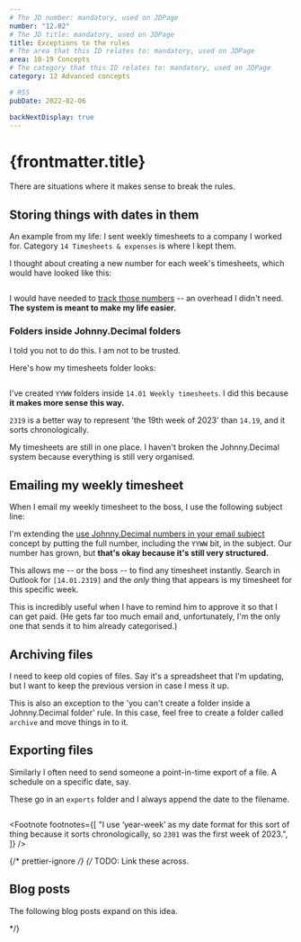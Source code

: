 ```yaml
---
# The JD number: mandatory, used on JDPage
number: "12.02"
# The JD title: mandatory, used on JDPage
title: Exceptions to the rules
# The area that this ID relates to: mandatory, used on JDPage
area: 10-19 Concepts
# The category that this ID relates to: mandatory, used on JDPage
category: 12 Advanced concepts

# RSS
pubDate: 2022-02-06

backNextDisplay: true
---
```



# {frontmatter.title}

There are situations where it makes sense to break the rules.

## Storing things with dates in them

An example from my life: I sent weekly timesheets to a company I worked for. Category `14 Timesheets & expenses` is where I kept them.

I thought about creating a new number for each week's timesheets, which would have looked like this:

<img srcset="/img/12.02-finder-14.01-timesheets-folder-before.gif 2x" />

I would have needed to [track those numbers](/10-19-concepts/11-core/11.05-the-index) -- an overhead I didn't need. **The system is meant to make my life easier.**

### Folders inside Johnny.Decimal folders

I told you not to do this. I am not to be trusted.

Here's how my timesheets folder looks:

<img srcset="/img/12.02-finder-14.01-timesheets-folder-after-highlighted.gif 2x" />

I've created `YYWW` folders<FootRef n={1} /> inside `14.01 Weekly timesheets`. I did this because **it makes more sense this way.**

`2319` is a better way to represent 'the 19th week of 2023' than `14.19`, and it sorts chronologically.

My timesheets are still in one place. I haven't broken the Johnny.Decimal system because everything is still very organised.

## Emailing my weekly timesheet

When I email my weekly timesheet to the boss, I use the following subject line:

<EmailSubjectWithYYWW />

I'm extending the [use Johnny.Decimal numbers in your email subject](/10-19-concepts/12-advanced/12.01-managing-email) concept by putting the full number, including the `YYWW` bit, in the subject. Our number has grown, but **that's okay because it's still very structured.**

This allows me -- or the boss -- to find any timesheet instantly. Search in Outlook for `[14.01.2319]` and the _only_ thing that appears is my timesheet for this specific week.

This is incredibly useful when I have to remind him to approve it so that I can get paid. (He gets far too much email and, unfortunately, I'm the only one that sends it to him already categorised.)

## Archiving files

I need to keep old copies of files. Say it's a spreadsheet that I'm updating, but I want to keep the previous version in case I mess it up.

This is also an exception to the 'you can't create a folder inside a Johnny.Decimal folder' rule. In this case, feel free to create a folder called `archive` and move things in to it.

## Exporting files

Similarly I often need to send someone a point-in-time export of a file. A schedule on a specific date, say.

These go in an `exports` folder and I always append the date to the filename.

<img srcset="/img/12.02-finder-12.02-exports.gif 2x" />

<Footnote
  footnotes={[
    "I use &lsquo;year-week&rsquo; as my date format for this sort of thing because it sorts chronologically, so <code>2301</code> was the first week of 2023.",
  ]}
/>

{/* prettier-ignore */}
{/* 
TODO: Link these across.

## Blog posts

The following blog posts expand on this idea.

<BlogIndexItem
  title="Setting up a new project"
  date="17th January 2021"
  summary="Walking through the setup of a new home project."
  slug="/blog/20210117-setting-up-a-new-project/"
  tags="example"
/>

<Navigation
  backURL="/concepts/working-at-the-terminal"
  backTitle="Working at the terminal"
  nextURL={null}
  nextTitle={null}
/>
*/}
